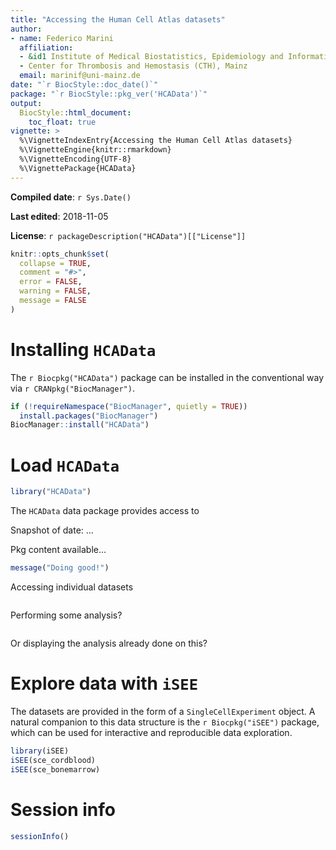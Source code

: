 ```yaml
---
title: "Accessing the Human Cell Atlas datasets"
author:
- name: Federico Marini
  affiliation: 
  - &id1 Institute of Medical Biostatistics, Epidemiology and Informatics (IMBEI), Mainz
  - Center for Thrombosis and Hemostasis (CTH), Mainz
  email: marinif@uni-mainz.de
date: "`r BiocStyle::doc_date()`"
package: "`r BiocStyle::pkg_ver('HCAData')`"
output: 
  BiocStyle::html_document:
    toc_float: true
vignette: >
  %\VignetteIndexEntry{Accessing the Human Cell Atlas datasets}
  %\VignetteEngine{knitr::rmarkdown}
  %\VignetteEncoding{UTF-8}
  %\VignettePackage{HCAData}
---
```


**Compiled date**: `r Sys.Date()`

**Last edited**: 2018-11-05

**License**: `r packageDescription("HCAData")[["License"]]`

```r
knitr::opts_chunk$set(
  collapse = TRUE,
  comment = "#>",
  error = FALSE,
  warning = FALSE,
  message = FALSE
)
```

# Installing `HCAData`

The `r Biocpkg("HCAData")` package can be installed in the conventional way via `r CRANpkg("BiocManager")`.

```r
if (!requireNamespace("BiocManager", quietly = TRUE))
  install.packages("BiocManager")
BiocManager::install("HCAData")
```


# Load `HCAData`

```r
library("HCAData")
```


The `HCAData` data package provides access to 

Snapshot of date: ...

Pkg content available...

```r
message("Doing good!")
```

Accessing individual datasets

```r

```

Performing some analysis?

```r

```

Or displaying the analysis already done on this?


# Explore data with `iSEE`

The datasets are provided in the form of a `SingleCellExperiment` object. 
A natural companion to this data structure is the `r Biocpkg("iSEE")` package, which can be used for interactive and reproducible data exploration.

```r
library(iSEE)
iSEE(sce_cordblood)
iSEE(sce_bonemarrow)
```

# Session info

```r
sessionInfo()
```

